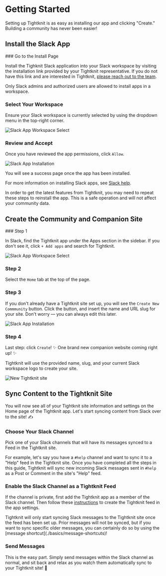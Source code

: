 
# Getting Started

Setting up Tightknit is as easy as installing our app and clicking "Create." Building a community has never been easier!

## Install the Slack App

<Steps>
### Go to the Install Page

Install the Tighknit Slack application into your Slack workspace by visiting the installation link provided by your Tightknit representative.
If you do not have this link and are interested in Tightknit, [please reach out to the team](https://calendly.com/tightknitai/introductory-call).

<Callout type="info">
  Only Slack admins and authorized users are allowed to install apps in a
  workspace.
</Callout>

### Select Your Workspace

Ensure your Slack workspace is currently selected by using the dropdown menu in the top-right corner.

![Slack App Workspace Select](/slack-app-workspace-select.png)

### Review and Accept

Once you have reviewed the app permissions, click `Allow`.

![Slack App Installation](/slack-app-installation.png)

You will see a success page once the app has been installed.

</Steps>

For more information on installing Slack apps, see [Slack help](https://slack.com/help/articles/202035138-Add-apps-to-your-Slack-workspace).

<Callout type="info">
  In order to get the latest features from Tightknit, you may need to repeat
  these steps to reinstall the app. This is a safe operation and will not affect
  your community data.
</Callout>

## Create the Community and Companion Site

<Steps>
### Step 1

In Slack, find the Tightknit app under the Apps section in the sidebar.
If you don't see it, click `+ Add apps` and search for Tightknit.

![Slack App Workspace Select](/tightknit-app-home-new.png)

### Step 2

Select the `Home` tab at the top of the page.

### Step 3

If you don't already have a Tightknit site set up, you will see the `Create New Commmunity` button.
Click the button, and insert the name and URL slug for your site. Don't worry — you can always edit this later.

![Slack App Installation](/tightknit-app-new-community.png)

### Step 4

Last step: click `Create`! ✨ One brand new companion website coming right up! ✨

Tightknit will use the provided name, slug, and your current Slack workspace logo to create your site.

![New Tightknit site](/pinnacle-community.png)

</Steps>

## Sync Content to the Tightknit Site

You will now see all of your Tightknit site information and settings on the Home page of
the Tightknit app. Let's start syncing content from Slack over to the site! ✍️

<Steps>

### Choose Your Slack Channel

Pick one of your Slack channels that will have its messages synced to a Feed
in the Tightknit site.

For example, let's say you have a `#help` channel and want to sync it to a "Help"
feed in the Tightknit site. Once you have completed all the steps in this guide, Tightknit will sync
new incoming Slack messages sent in `#help` as a Post or Comment in the site's "Help" feed.

### Enable the Slack Channel as a Tightknit Feed

If the channel is private, first add the Tightknit app as a member of the Slack channel. Then follow these
[instructions](./slack-administration/channel-and-feed-settings.mdx#create-a-new-feed)
to create the Tightknit feed in the app settings.

<Callout>
  Tightknit will only start syncing Slack messages to the Tightknit site once
  the feed has been set up. Prior messages will not be synced, but if you want
  to sync specific older messages, you can certainly do so by using the [message
  shortcut](./basics/message-shortcuts)!
</Callout>

### Send Messages

This is the easy part. Simply send messages within the Slack channel as normal, and
sit back and relax as you watch them automatically sync to your Tightknit site!
💯

</Steps>

